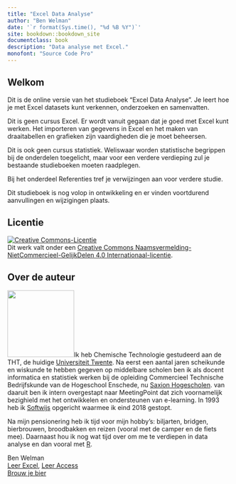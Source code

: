 ```yaml
---
title: "Excel Data Analyse"
author: "Ben Welman"
date: '`r format(Sys.time(), "%d %B %Y")`'
site: bookdown::bookdown_site
documentclass: book
description: "Data analyse met Excel."
monofont: "Source Code Pro"
---
```


:::{.welcome}

# Welkom {.unnumbered}

Dit is de online versie van het studieboek "Excel Data Analyse". Je leert hoe je met Excel datasets kunt verkennen, onderzoeken en samenvatten.

Dit is geen cursus Excel. Er wordt vanuit gegaan dat je goed met Excel kunt werken. Het importeren van gegevens in Excel en het maken van draaitabellen en grafieken zijn vaardigheden die je moet beheersen.

Dit is ook geen cursus statistiek. Weliswaar worden statistische begrippen bij de onderdelen toegelicht, maar voor een verdere verdieping zul je bestaande studieboeken moeten raadplegen.

Bij het onderdeel Referenties tref je verwijzingen aan voor verdere studie.

::: {.underconstruction}
Dit studieboek is nog volop in ontwikkeling en er vinden voortdurend aanvullingen en wijzigingen plaats.
:::

## Licentie {.unnumbered}

<a rel="license" href="https://creativecommons.org/licenses/by-nc-sa/4.0/deed.nl"><img alt="Creative Commons-Licentie" style="border-width:0" src="https://i.creativecommons.org/l/by-nc-sa/4.0/88x31.png" /></a><br />Dit werk valt onder een <a rel="license" href="https://creativecommons.org/licenses/by-nc-sa/4.0/deed.nl">Creative Commons Naamsvermelding-NietCommercieel-GelijkDelen 4.0 Internationaal-licentie</a>.

## Over de auteur {.unnumbered}

<img src="images/authors/benw2.png" class="cover" width="150" height="150"/>Ik heb Chemische Technologie gestudeerd aan de THT, de huidige [Universiteit Twente](https://www.utwente.nl/).
Na eerst een aantal jaren scheikunde en wiskunde te hebben gegeven op middelbare scholen ben ik als docent informatica en statistiek werken bij de opleiding Commercieel Technische Bedrijfskunde van  de Hogeschool Enschede, nu [Saxion Hogescholen](https://www.saxion.nl/). van daaruit ben ik intern overgestapt naar MeetingPoint dat zich voornamelijk bezighield met het ontwikkelen en ondersteunen van e-learning. In 1993 heb ik [Softwijs](https://softwijs.nl/) opgericht waarmee ik eind 2018 gestopt.

Na mijn pensionering heb ik tijd voor mijn hobby's: biljarten, bridgen, bierbrouwen, broodbakken en reizen (vooral met de camper en de fiets mee). Daarnaast hou ik nog wat tijd over om me te verdiepen in data analyse en dan vooral met [R](https://en.wikipedia.org/wiki/R_(programming_language)).

Ben Welman <br>[Leer Excel](https://leerexcel.netlify.app/), [Leer Access](https://leeraccess.netlify.app/)<br>[Brouw je bier](https://brouwjebier.nu/)<br>
:::
